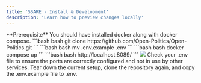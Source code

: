 ```yaml
---
title: 'SSARE - Install & Development'
description: 'Learn how to preview changes locally'
---
```


<Info>
  **Prerequisite** You should have installed docker along with docker compose.
</Info>





<Steps>
  <Step title="Clone the repository">
    <CodeGroup>
    ```bash bash
    git clone https://github.com/Open-Politics/Open-Politics.git
    ```
    </CodeGroup>
  </Step>
  <Step title="Change .env.example to .env">
    <CodeGroup>
    ```bash bash
    mv .env.example .env
    ```
    </CodeGroup>
  </Step>
  <Step title="Run the docker compose file">
    <CodeGroup>
    ```bash bash
    docker compose up
    ```
    </CodeGroup>
  </Step>
  <Step title="Go to the dashboard">
    <Card title="Dashboard URL" img="/images/ssare_hub.png" color="green">
      ```bash bash 
      http://localhost:8089/
      ```
      <img src="/images/ssare_hub.png" />
    </Card>
  </Step>
</Steps>



<AccordionGroup>
  <Accordion title="Ports unavailable">
    Check your .env file to ensure the ports are correctly configured and not in use by other services.
  </Accordion>
  <Accordion title="At reserve">
    Tear down the current setup, clone the repository again, and copy the .env.example file to .env.
  </Accordion>
</AccordionGroup>

